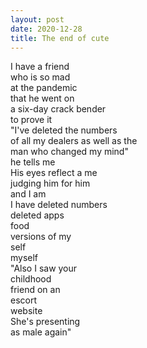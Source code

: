 ```yaml
---
layout: post
date: 2020-12-28
title: The end of cute
---  
```

I have a friend  
who is so mad  
at the pandemic  
that he went on  
a six-day crack bender  
to prove it  
"I've deleted the numbers  
of all my dealers
as well as the  
man who changed my mind"  
he tells me  
His eyes reflect a me  
judging him for him  
and I am  
I have deleted numbers  
deleted apps  
food  
versions of my  
self  
myself  
"Also I saw your  
childhood  
friend on an  
escort  
website  
She's presenting  
as male again"  